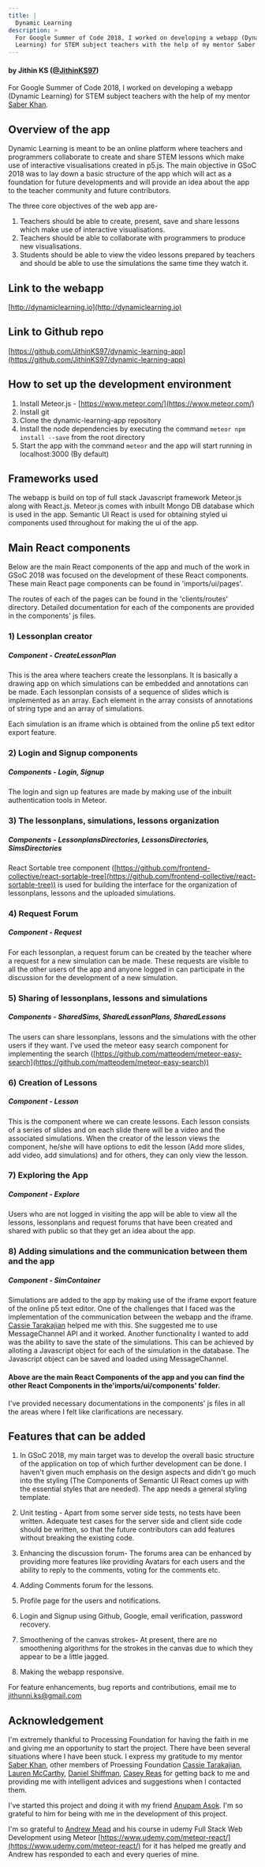 ```yaml
---
title: |
  Dynamic Learning
description: >
  For Google Summer of Code 2018, I worked on developing a webapp (Dynamic
  Learning) for STEM subject teachers with the help of my mentor Saber Khan.
---
```



#### by Jithin KS ([@JithinKS97](https://github.com/JithinKS97))

For Google Summer of Code 2018, I worked on developing a webapp (Dynamic Learning) for STEM subject teachers with the help of my mentor [Saber Khan](https://github.com/saberkhaniscool).

## Overview of the app

Dynamic Learning is meant to be an online platform where teachers and programmers collaborate to create and share STEM lessons which make use of interactive visualisations created in p5.js. The main objective in GSoC 2018 was to lay down a basic structure of the app which will act as a foundation for future developments and will provide an idea about the app to the teacher community and future contributors.

The three core objectives of the web app are-

1. Teachers should be able to create, present, save and share lessons which make use of interactive visualisations.
2. Teachers should be able to collaborate with programmers to produce new visualisations.
3. Students should be able to view the video lessons prepared by teachers and should be able to use the simulations
   the same time they watch it.

## Link to the webapp

[http://dynamiclearning.io](http://dynamiclearning.io)

## Link to Github repo

[https://github.com/JithinKS97/dynamic-learning-app](https://github.com/JithinKS97/dynamic-learning-app)

## How to set up the development environment

1. Install Meteor.js - [https://www.meteor.com/](https://www.meteor.com/)
2. Install git
3. Clone the dynamic-learning-app repository
4. Install the node dependencies by executing the command `meteor npm install --save` from the root directory
5. Start the app with the command `meteor` and the app will start running in localhost:3000 (By default)

## Frameworks used

The webapp is build on top of full stack Javascript framework Meteor.js along with React.js. Meteor.js comes with inbuilt Mongo DB database which is used in the app. Semantic UI React is used for obtaining styled ui components used throughout for making the ui of the app.

## Main React components

Below are the main React components of the app and much of the work in GSoC 2018 was focused on the development of these React components. These main React page components can be found in 'imports/ui/pages'.

The routes of each of the pages can be found in the 'clients/routes' directory. Detailed documentation for each of the components are provided in the components' js files.

### 1) Lessonplan creator

##### Component - CreateLessonPlan

This is the area where teachers create the lessonplans. It is basically a drawing app on which simulations can be embedded and annotations can be made. Each lessonplan consists of a sequence of slides which is implemented as an array. Each element in the array consists of annotations of string type and an array of simulations.

Each simulation is an iframe which is obtained from the online p5 text editor export feature.

### 2) Login and Signup components

##### Components - Login, Signup

The login and sign up features are made by making use of the inbuilt authentication tools in Meteor.

### 3) The lessonplans, simulations, lessons organization

##### Components - LessonplansDirectories, LessonsDirectories, SimsDirectories

React Sortable tree component ([https://github.com/frontend-collective/react-sortable-tree](https://github.com/frontend-collective/react-sortable-tree)) is used for building the interface for the organization of lessonplans, lessons and the uploaded simulations.

### 4) Request Forum

##### Component - Request

For each lessonplan, a request forum can be created by the teacher where a request for a new simulation can be made. These requests are visible to all the other users of the app and anyone logged in can participate in the discussion for the development of a new simulation.

### 5) Sharing of lessonplans, lessons and simulations

##### Components - SharedSims, SharedLessonPlans, SharedLessons

The users can share lessonplans, lessons and the simulations with the other users if they want. I've used the meteor easy search component for implementing the search ([https://github.com/matteodem/meteor-easy-search](https://github.com/matteodem/meteor-easy-search))

### 6) Creation of Lessons

##### Component - Lesson

This is the component where we can create lessons. Each lesson consists of a series of slides and on each slide there will be a video and the associated simulations. When the creator of the lesson views the component, he/she will have options to edit the lesson (Add more slides, add video, add simulations) and for others, they can only view the lesson.

### 7) Exploring the App

##### Component - Explore

Users who are not logged in visiting the app will be able to view all the lessons, lessonplans and request forums that have been created and shared with public so that they get an idea about the app.

### 8) Adding simulations and the communication between them and the app

##### Component - SimContainer

Simulations are added to the app by making use of the iframe export feature of the online p5 text editor. One of the challenges that I faced was the implementation of the communication between the webapp and the iframe. [Cassie Tarakajian](https://github.com/catarak) helped me with this. She suggested me to use MessageChannel API and it worked. Another functionality I wanted to add was the ability to save the state of the simulations. This can be achieved by alloting a Javascript object for each of the simulation in the database. The Javascript object can be saved and loaded using MessageChannel.

#### Above are the main React Components of the app and you can find the other React Components in the'imports/ui/components' folder.

I've provided necessary documentations in the components' js files in all the areas where I felt like clarifications are necessary.

## Features that can be added

1. In GSoC 2018, my main target was to develop the overall basic structure of the application on top of which further development can be done. I haven't given much emphasis on the design aspects and didn't go much into the styling (The Components of Semantic UI React comes up with the essential styles that are needed). The app needs a general styling template.

2. Unit testing - Apart from some server side tests, no tests have been written. Adequate test cases for the server side and client side code should be written, so that the future contributors can add features without breaking the existing code.

3. Enhancing the discussion forum- The forums area can be enhanced by providing more features like providing Avatars for each users and the ability to reply to the comments, voting for the comments etc.

4. Adding Comments forum for the lessons.

5. Profile page for the users and notifications.

6. Login and Signup using Github, Google, email verification, password recovery.

7. Smoothening of the canvas strokes- At present, there are no smoothening algorithms for the strokes in the canvas due to which they appear to be a little jagged.

8. Making the webapp responsive.

For feature enhancements, bug reports and contributions, email me to [jithunni.ks@gmail.com](mailto:jithunni.ks@gmail.com)

## Acknowledgement

I'm extremely thankful to Processing Foundation for having the faith in me and giving me an opportunity to start the project. There have been several situations where I have been stuck. I express my gratitude to my mentor [Saber Khan](https://github.com/saberkhaniscool), other members of Proessing Foundation [Cassie Tarakajian](https://github.com/catarak), [Lauren McCarthy](https://github.com/lmccart), [Daniel Shiffman](https://github.com/shiffman), [Casey Reas](https://github.com/REAS) for getting back to me and providing me with intelligent advices and suggestions when I contacted them.

I've started this project and doing it with my friend [Anupam Asok](https://github.com/Anu-Asok). I'm so grateful to him for being with me in the development of this project.

I'm so grateful to [Andrew Mead](https://github.com/andrewjmead) and his course in udemy Full Stack Web Development using Meteor [https://www.udemy.com/meteor-react/](https://www.udemy.com/meteor-react/) for it has helped me greatly and Andrew has responded to each and every queries of mine.
